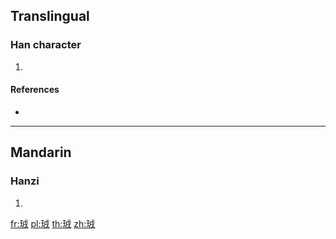 {{character info/new}}
==Translingual==

===Han character===
{{Han char|rn=96|rad=玉|as=06|sn=10|four=|canj=MGIHM}}

# {{defn|Han|sort=玉06}}

====References====
* {{Han ref|kx=0731.170|dkj=20974|dj=1142.280|hdz=21110.050|uh=73EC|ud=29676}}

----

==Mandarin==

===Hanzi===
{{cmn-hanzi|pin=[[xù]] ([[xu4]])|wg=hsü<sup>4</sup>}}

# {{defn|lang=cmn|sort=玉06}}

[[fr:珬]]
[[pl:珬]]
[[th:珬]]
[[zh:珬]]